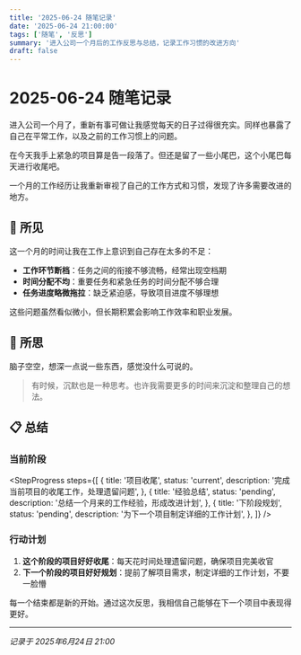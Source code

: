 ```yaml
---
title: '2025-06-24 随笔记录'
date: '2025-06-24 21:00:00'
tags: ['随笔', '反思']
summary: '进入公司一个月后的工作反思与总结，记录工作习惯的改进方向'
draft: false
---
```


# 2025-06-24 随笔记录

进入公司一个月了，重新有事可做让我感觉每天的日子过得很充实。同样也暴露了自己在平常工作，以及之前的工作习惯上的问题。

在今天我手上紧急的项目算是告一段落了。但还是留了一些小尾巴，这个小尾巴每天进行收尾吧。

<Callout emoji="📅">
  一个月的工作经历让我重新审视了自己的工作方式和习惯，发现了许多需要改进的地方。
</Callout>

## 🎯 所见

这一个月的时间让我在工作上意识到自己存在太多的不足：

- **工作环节断档**：任务之间的衔接不够流畅，经常出现空档期
- **时间分配不均**：重要任务和紧急任务的时间分配不够合理
- **任务进度略微拖拉**：缺乏紧迫感，导致项目进度不够理想

<Callout emoji="⚠️">这些问题虽然看似微小，但长期积累会影响工作效率和职业发展。</Callout>

## 🤔 所思

脑子空空，想深一点说一些东西，感觉没什么可说的。

> 有时候，沉默也是一种思考。也许我需要更多的时间来沉淀和整理自己的想法。

## 📋 总结

### 当前阶段

<StepProgress
  steps={[
    {
      title: '项目收尾',
      status: 'current',
      description: '完成当前项目的收尾工作，处理遗留问题',
    },
    {
      title: '经验总结',
      status: 'pending',
      description: '总结一个月来的工作经验，形成改进计划',
    },
    {
      title: '下阶段规划',
      status: 'pending',
      description: '为下一个项目制定详细的工作计划',
    },
  ]}
/>

### 行动计划

1. **这个阶段的项目好好收尾**：每天花时间处理遗留问题，确保项目完美收官
2. **下一个阶段的项目好好规划**：提前了解项目需求，制定详细的工作计划，不要一脸懵

<Callout emoji="💪">
  每一个结束都是新的开始。通过这次反思，我相信自己能够在下一个项目中表现得更好。
</Callout>

---

_记录于 2025年6月24日 21:00_
